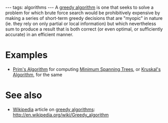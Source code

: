 ---
tags: algorithms
---
A [[greedy algorithm]] is one that seeks to solve a problem for which brute force search would be prohibitively expensive by making a series of short-term greedy decisions that are "myopic" in nature (ie. they rely on only partial or local information) but which nevertheless sum to produce a result that is both correct (or even optimal, or sufficiently accurate) in an efficient manner.

= Examples =

* [[Prim's Algorithm]] for computing [[Minimum Spanning Trees]], or [[Kruskal's Algorithm]], for the same

= See also =

* [[Wikipedia]] article on [[greedy algorithms]]: http://en.wikipedia.org/wiki/Greedy_algorithm
